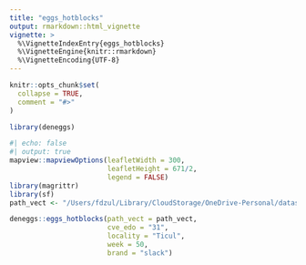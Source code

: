 ```yaml
---
title: "eggs_hotblocks"
output: rmarkdown::html_vignette
vignette: >
  %\VignetteIndexEntry{eggs_hotblocks}
  %\VignetteEngine{knitr::rmarkdown}
  %\VignetteEncoding{UTF-8}
---
```


```r
knitr::opts_chunk$set(
  collapse = TRUE,
  comment = "#>"
)
```

```r
library(deneggs)
```





```r
#| echo: false
#| output: true
mapview::mapviewOptions(leafletWidth = 300, 
                        leafletHeight = 671/2,
                        legend = FALSE)
library(magrittr)
library(sf)
path_vect <- "/Users/fdzul/Library/CloudStorage/OneDrive-Personal/datasets/CENAPRECE/2023/31_yucatan"

deneggs::eggs_hotblocks(path_vect = path_vect,
                        cve_edo = "31",
                        locality = "Ticul",
                        week = 50,
                        brand = "slack")
```
